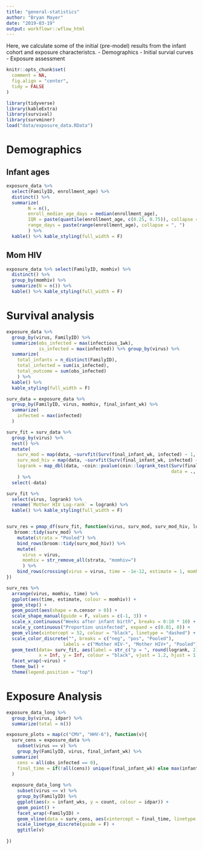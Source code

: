 ```yaml
---
title: "general-statistics"
author: "Bryan Mayer"
date: "2019-03-19"
output: workflowr::wflow_html
---
```


Here, we calculate some of the initial (pre-model) results from the infant cohort and exposure characteristcs. 
- Demographics
- Initial survial curves
- Exposure assessment

```r
knitr::opts_chunk$set(
  comment = NA,
  fig.align = "center",
  tidy = FALSE
)

```

```r

library(tidyverse)
library(kableExtra)
library(survival)
library(survminer)
load("data/exposure_data.RData")

```

# Demographics

## Infant ages

```r
exposure_data %>%
  select(FamilyID, enrollment_age) %>%
  distinct() %>%
  summarize(
        N = n(),
        enroll_median_age_days = median(enrollment_age),
        IQR = paste(quantile(enrollment_age, c(0.25, 0.75)), collapse = ", "),
        range_days = paste(range(enrollment_age), collapse = ", ")
        ) %>%
  kable() %>% kable_styling(full_width = F)

```

## Mom HIV

```r
exposure_data %>% select(FamilyID, momhiv) %>% 
  distinct() %>%
  group_by(momhiv) %>%
  summarize(N = n()) %>% 
  kable() %>% kable_styling(full_width = F)
```


# Survival analysis

```r
exposure_data %>% 
  group_by(virus, FamilyID) %>% 
  summarize(obs_infected = max(infectious_1wk),
            is_infected = max(infected)) %>% group_by(virus) %>%
  summarize(
    total_infants = n_distinct(FamilyID),
    total_infected = sum(is_infected),
    total_outcome = sum(obs_infected)
    ) %>%
  kable() %>%
  kable_styling(full_width = F)

```


```r
surv_data = exposure_data %>% 
  group_by(FamilyID, virus, momhiv, final_infant_wk) %>%
  summarize(
    infected = max(infected)
  )

surv_fit = surv_data %>%
  group_by(virus) %>%
  nest() %>%
  mutate(
    surv_mod = map(data, ~survfit(Surv(final_infant_wk, infected) ~ 1, data = .)),
    surv_mod_hiv = map(data, ~survfit(Surv(final_infant_wk, infected) ~ momhiv, data = .)),
    logrank = map_dbl(data, ~coin::pvalue(coin::logrank_test(Surv(final_infant_wk, infected) ~ factor(momhiv),
                                                             data = ., distribution = "exact")))
    ) %>%
  select(-data)

surv_fit %>%
  select(virus, logrank) %>%
  rename(`Mother HIV Log-rank` = logrank) %>%
  kable() %>% kable_styling(full_width = F)


surv_res = pmap_df(surv_fit, function(virus, surv_mod, surv_mod_hiv, logrank){
   broom::tidy(surv_mod) %>%
    mutate(strata = "Pooled") %>%
    bind_rows(broom::tidy(surv_mod_hiv)) %>%
    mutate(
      virus = virus,
      momhiv = str_remove_all(strata, "momhiv=")
      ) %>%
    bind_rows(crossing(virus = virus, time = -1e-12, estimate = 1, momhiv = c("Pooled", "neg", "pos")))
})

```


```r

surv_res %>%
  arrange(virus, momhiv, time) %>%
  ggplot(aes(time, estimate, colour = momhiv)) + 
  geom_step() +
  geom_point(aes(shape = n.censor > 0)) +
  scale_shape_manual(guide = F, values = c(-1, 3)) +
  scale_x_continuous("Weeks after infant birth", breaks = 0:10 * 10) +
  scale_y_continuous("Proportion uninfected", expand = c(0.01, 0)) +
  geom_vline(xintercept = 52, colour = "black", linetype = "dashed") +
  scale_color_discrete("", breaks = c("neg", "pos", "Pooled"), 
                     labels = c("Mother HIV-", "Mother HIV+", "Pooled")) +
  geom_text(data= surv_fit, aes(label = str_c("p = ", round(logrank, 2))), 
            x = Inf, y = Inf, colour = "black", vjust = 1.2, hjust = 1.2) +
  facet_wrap(~virus) +
  theme_bw() +
  theme(legend.position = "top")

```

# Exposure Analysis

```r

exposure_data_long %>% 
  group_by(virus, idpar) %>% 
  summarize(total = n()) 

```


```r

exposure_plots = map(c("CMV", "HHV-6"), function(v){
  surv_cens = exposure_data %>% 
    subset(virus == v) %>%
    group_by(FamilyID, virus, final_infant_wk) %>%
  summarize(
    cens = all(obs_infected == 0),
    final_time = if(!all(cens)) unique(final_infant_wk) else max(infant_wks)
  )
  
  exposure_data_long %>%
    subset(virus == v) %>%
    group_by(FamilyID) %>%
    ggplot(aes(x = infant_wks, y = count, colour = idpar)) + 
    geom_point() + 
    facet_wrap(~FamilyID) + 
    geom_vline(data = surv_cens, aes(xintercept = final_time, linetype = factor(cens))) +
    scale_linetype_discrete(guide = F) +
    ggtitle(v)
  
})


```


